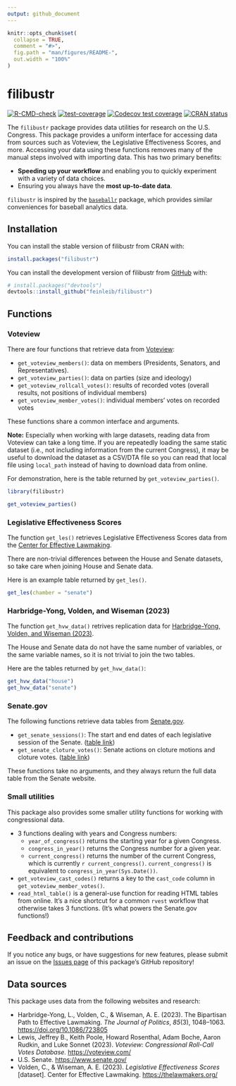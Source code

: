 ```yaml
---
output: github_document
---
```


<!-- README.md is generated from README.Rmd. Please edit that file -->

```r
knitr::opts_chunk$set(
  collapse = TRUE,
  comment = "#>",
  fig.path = "man/figures/README-",
  out.width = "100%"
)
```

# filibustr

<!-- badges: start -->
[![R-CMD-check](https://github.com/feinleib/filibustr/actions/workflows/R-CMD-check.yaml/badge.svg)](https://github.com/feinleib/filibustr/actions/workflows/R-CMD-check.yaml)
[![test-coverage](https://github.com/feinleib/filibustr/actions/workflows/test-coverage.yaml/badge.svg)](https://github.com/feinleib/filibustr/actions/workflows/test-coverage.yaml)
[![Codecov test coverage](https://codecov.io/gh/feinleib/filibustr/branch/main/graph/badge.svg)](https://app.codecov.io/gh/feinleib/filibustr?branch=main)
[![CRAN status](https://www.r-pkg.org/badges/version/filibustr)](https://CRAN.R-project.org/package=filibustr)
<!-- badges: end -->

The `filibustr` package provides data utilities for research on the U.S. Congress.
This package provides a uniform interface for accessing data from sources such as Voteview, the Legislative Effectiveness Scores, and more. Accessing your data using these functions removes many of the manual steps involved with importing data. This has two primary benefits: 

* **Speeding up your workflow** and enabling you to quickly experiment with a variety of data choices.
* Ensuring you always have the **most up-to-date data**.

`filibustr` is inspired by the [`baseballr`](https://github.com/BillPetti/baseballr) package, which provides similar conveniences for baseball analytics data.

## Installation

You can install the stable version of filibustr from CRAN with:

``` r
install.packages("filibustr")
```

You can install the development version of filibustr from [GitHub](https://github.com/) with:

``` r
# install.packages("devtools")
devtools::install_github("feinleib/filibustr")
```

## Functions

### Voteview

There are four functions that retrieve data from [Voteview](https://voteview.com/data):

* `get_voteview_members()`: data on members (Presidents, Senators, and Representatives).
* `get_voteview_parties()`: data on parties (size and ideology)
* `get_voteview_rollcall_votes()`: results of recorded votes (overall results, not positions of individual members)
* `get_voteview_member_votes()`: individual members' votes on recorded votes

These functions share a common interface and arguments.

**Note:** Especially when working with large datasets, reading data from Voteview can take a long time. If you are repeatedly loading the same static dataset (i.e., not including information from the current Congress), it may be useful to download the dataset as a CSV/DTA file so you can read that local file using `local_path` instead of having to download data from online.

For demonstration, here is the table returned by `get_voteview_parties()`.

```r
library(filibustr)

get_voteview_parties()
```

### Legislative Effectiveness Scores

The function `get_les()` retrieves Legislative Effectiveness Scores data from the [Center for Effective Lawmaking](https://thelawmakers.org).

There are non-trivial differences between the House and Senate datasets, so take care when joining House and Senate data.

Here is an example table returned by `get_les()`.

```r
get_les(chamber = "senate")
```

### Harbridge-Yong, Volden, and Wiseman (2023)

The function `get_hvw_data()` retrives replication data for [Harbridge-Yong, Volden, and Wiseman (2023)](https://doi.org/10.1086/723805).

The House and Senate data do not have the same number of variables, or the same variable names, so it is not trivial to join the two tables.

Here are the tables returned by `get_hvw_data()`:

```r
get_hvw_data("house")
get_hvw_data("senate")
```

### Senate.gov

The following functions retrieve data tables from [Senate.gov](https://www.senate.gov).

* `get_senate_sessions()`: The start and end dates of each legislative session of the Senate. ([table link](https://www.senate.gov/legislative/DatesofSessionsofCongress.htm))
* `get_senate_cloture_votes()`: Senate actions on cloture motions and cloture votes. ([table link](https://www.senate.gov/legislative/cloture/clotureCounts.htm))

These functions take no arguments, and they always return the full data table from the Senate website.

### Small utilities

This package also provides some smaller utility functions for working with congressional data.

* 3 functions dealing with years and Congress numbers:
  * `year_of_congress()` returns the starting year for a given Congress.
  * `congress_in_year()` returns the Congress number for a given year.
  * `current_congress()` returns the number of the current Congress, which is currently `r current_congress()`. `current_congress()` is equivalent to `congress_in_year(Sys.Date())`.
* `get_voteview_cast_codes()` returns a key to the `cast_code` column in `get_voteview_member_votes()`.
* `read_html_table()` is a general-use function for reading HTML tables from online. It's a nice shortcut for a common `rvest` workflow that otherwise takes 3 functions. (It's what powers the Senate.gov functions!)

## Feedback and contributions

If you notice any bugs, or have suggestions for new features, please submit an issue on the [Issues page](https://github.com/feinleib/filibustr/issues) of this package's GitHub repository!

## Data sources

This package uses data from the following websites and research:

* Harbridge-Yong, L., Volden, C., & Wiseman, A. E. (2023). The Bipartisan Path to Effective Lawmaking. *The Journal of Politics*, *85*(3), 1048–1063. <https://doi.org/10.1086/723805>
* Lewis, Jeffrey B., Keith Poole, Howard Rosenthal, Adam Boche, Aaron Rudkin, and Luke Sonnet (2023). *Voteview: Congressional Roll-Call Votes Database.* <https://voteview.com/>
* U.S. Senate. <https://www.senate.gov/>
* Volden, C., & Wiseman, A. E. (2023). *Legislative Effectiveness Scores* [dataset]. Center for Effective Lawmaking. <https://thelawmakers.org/>
